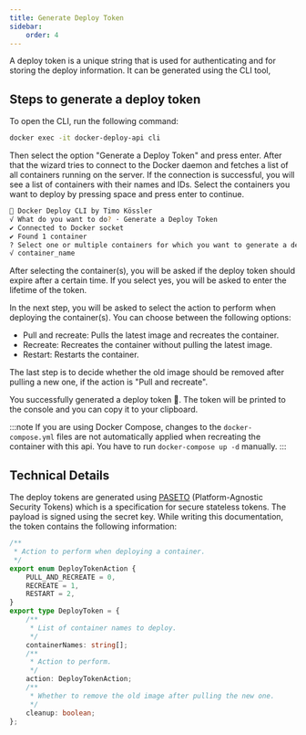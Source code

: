```yaml
---
title: Generate Deploy Token
sidebar:
    order: 4
---
```


A deploy token is a unique string that is used for authenticating and for storing the deploy information. It can be generated using the CLI tool,

## Steps to generate a deploy token

To open the CLI, run the following command:

```bash
docker exec -it docker-deploy-api cli
```

Then select the option "Generate a Deploy Token" and press enter.
After that the wizard tries to connect to the Docker daemon and fetches a list of all containers running on the server.
If the connection is successful, you will see a list of containers with their names and IDs.
Select the containers you want to deploy by pressing space and press enter to continue.

```bash
🐳 Docker Deploy CLI by Timo Kössler
√ What do you want to do? · Generate a Deploy Token
✔ Connected to Docker socket
✔ Found 1 container
? Select one or multiple containers for which you want to generate a deploy token by pressing space. Press enter when done ...
√ container_name
```

After selecting the container(s), you will be asked if the deploy token should expire after a certain time. If you select yes, you will be asked to enter the lifetime of the token.

In the next step, you will be asked to select the action to perform when deploying the container(s). You can choose between the following options:

- Pull and recreate: Pulls the latest image and recreates the container.
- Recreate: Recreates the container without pulling the latest image.
- Restart: Restarts the container.

The last step is to decide whether the old image should be removed after pulling a new one, if the action is "Pull and recreate".

You successfully generated a deploy token 🥳. The token will be printed to the console and you can copy it to your clipboard.

:::note
If you are using Docker Compose, changes to the `docker-compose.yml` files are not automatically applied when recreating the container with this api. You have to run `docker-compose up -d` manually.
:::

## Technical Details

The deploy tokens are generated using <a href="https://github.com/panva/paseto" target="_blank">PASETO</a> (Platform-Agnostic Security Tokens) which is a specification for secure stateless tokens.
The payload is signed using the secret key. While writing this documentation, the token contains the following information:

```ts
/**
 * Action to perform when deploying a container.
 */
export enum DeployTokenAction {
    PULL_AND_RECREATE = 0,
    RECREATE = 1,
    RESTART = 2,
}
export type DeployToken = {
    /**
     * List of container names to deploy.
     */
    containerNames: string[];
    /**
     * Action to perform.
     */
    action: DeployTokenAction;
    /**
     * Whether to remove the old image after pulling the new one.
     */
    cleanup: boolean;
};
```
